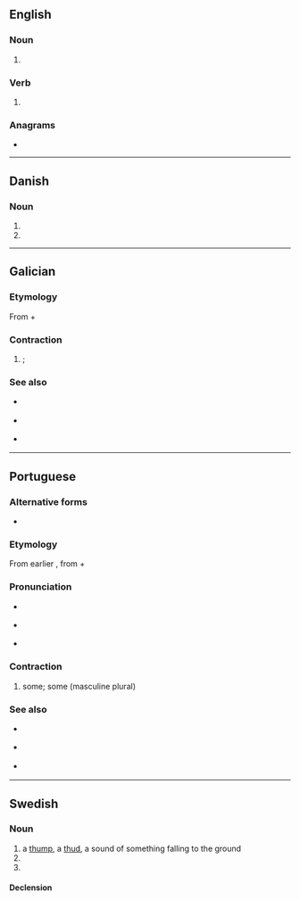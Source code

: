 {{also|Düns|d'uns}}
==English==

===Noun===
{{head|en|noun form}}

# {{plural of|en|dun}}

===Verb===
{{head|en|verb form}}

# {{en-third-person singular of|dun}}

===Anagrams===
* {{anagrams|en|a=dnsu|unds}}

----

==Danish==

===Noun===
{{head|da|noun form|g=n}}

# {{inflection of|da|dun||indef|gen|s}}
# {{inflection of|da|dun||indef|gen|p}}

----

==Galician==

===Etymology===
From {{m|gl|de||of}} + {{m|gl|uns||masculine plural indefinite article}}

===Contraction===
{{head|gl|contraction|g=m}}

# {{contraction of|gl|[[de]] [[uns]]}} {{l|en|from|From}} {{l|en|some}}; {{l|en|of|of}} {{l|en|some}}

===See also===
* {{l|gl|dun}} {{qualifier|singular form}}
* {{l|gl|dunhas}} {{qualifier|feminine form}}
* {{l|gl|dunha}} {{qualifier|singular feminine form}}

----

==Portuguese==

===Alternative forms===
* {{l|pt|d'uns}} {{qualifier|dated}}

===Etymology===
From earlier {{m|pt|d'uns}}, from {{m|pt|de||of}} + {{m|pt|um||masculine singular indefinite article}}

===Pronunciation===
* {{a|PT}} {{IPA|pt|/dũʃ/}}
* {{a|Brazil}} {{IPA|pt|/dũs/}}
* {{hyphenation|pt|duns}}

===Contraction===
{{head|pt|contraction|g=m}}

# {{contraction of|pt|[[de]] [[uns]]||pertaining or relating to some}} {{l|en|some}}{{l|en|of}} some; {{l|en|from}} some (masculine plural)

===See also===
* {{l|pt|dum}} {{qualifier|singular form}}
* {{l|pt|dumas}} {{qualifier|feminine form}}
* {{l|pt|duma}} {{qualifier|singular feminine form}}

----

==Swedish==

===Noun===
{{sv-noun|c}}

# a [[thump]], a [[thud]], a sound of something falling to the ground
# {{sv-noun-form-indef-gen|dun}}
# {{sv-noun-form-indef-gen-pl|dun}}

====Declension====
{{sv-infl-noun-c-ar|genitive=}}